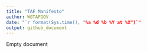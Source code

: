 ```yaml
---
title: "TAF Manifesto"
author: WGTAFGOV
date: "`r format(Sys.time(), "%a %d %b %Y at %X")`"
output: github_document
---
```


Empty document
